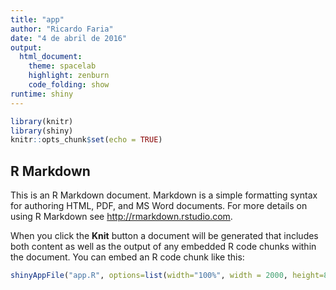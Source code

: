 ```yaml
---
title: "app"
author: "Ricardo Faria"
date: "4 de abril de 2016"
output:
  html_document:
    theme: spacelab
    highlight: zenburn
    code_folding: show
runtime: shiny
---
```


```r
library(knitr)
library(shiny)
knitr::opts_chunk$set(echo = TRUE)
```

## R Markdown

This is an R Markdown document. Markdown is a simple formatting syntax for authoring HTML, PDF, and MS Word documents. For more details on using R Markdown see <http://rmarkdown.rstudio.com>.

When you click the **Knit** button a document will be generated that includes both content as well as the output of any embedded R code chunks within the document. You can embed an R code chunk like this:

```r
shinyAppFile("app.R", options=list(width="100%", width = 2000, height=800))
```
